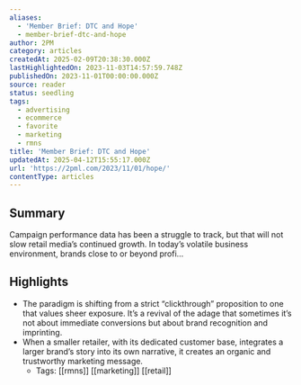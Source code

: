 ```yaml
---
aliases:
  - 'Member Brief: DTC and Hope'
  - member-brief-dtc-and-hope
author: 2PM
category: articles
createdAt: 2025-02-09T20:38:30.000Z
lastHighlightedOn: 2023-11-03T14:57:59.748Z
publishedOn: 2023-11-01T00:00:00.000Z
source: reader
status: seedling
tags:
  - advertising
  - ecommerce
  - favorite
  - marketing
  - rmns
title: 'Member Brief: DTC and Hope'
updatedAt: 2025-04-12T15:55:17.000Z
url: 'https://2pml.com/2023/11/01/hope/'
contentType: articles
---
```

## Summary

Campaign performance data has been a struggle to track, but that will not slow retail media’s continued growth. In today’s volatile business environment, brands close to or beyond profi…

## Highlights

- The paradigm is shifting from a strict “clickthrough” proposition to one that values sheer exposure. It’s a revival of the adage that sometimes it’s not about immediate conversions but about brand recognition and imprinting.
- When a smaller retailer, with its dedicated customer base, integrates a larger brand’s story into its own narrative, it creates an organic and trustworthy marketing message.
    - Tags: [[rmns]] [[marketing]] [[retail]]
